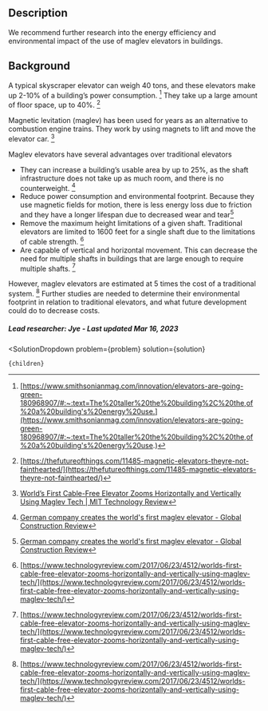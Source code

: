 

## Description

We recommend further research into the energy efficiency and environmental impact of the use of maglev elevators in buildings.

## Background


A typical skyscraper elevator can weigh 40 tons, and these elevators make up 2-10% of a building’s power consumption. [^"6"] They take up a large amount of floor space, up to 40%. [^"4"]


Magnetic levitation (maglev) has been used for years as an alternative to combustion engine trains. They work by using magnets to lift and move the elevator car. [^"1"] 


Maglev elevators have several advantages over traditional elevators
- They can increase a building’s usable area by up to 25%, as the shaft infrastructure does not take up as much room, and there is no counterweight.  [^"5"]
- Reduce power consumption and environmental footprint. Because they use magnetic fields for motion, there is less energy loss due to friction and they have a longer lifespan due to decreased wear and tear[^"5"]
- Remove the maximum height limitations of a given shaft. Traditional elevators are limited to 1600 feet for a single shaft due to the limitations of cable strength. [^"3"]
- Are capable of vertical and horizontal movement. This can decrease the need for multiple shafts in buildings that are large enough to require multiple shafts. [^"3"]


However, maglev elevators are estimated at 5 times the cost of a traditional system. [^"3"] Further studies are needed to determine their environmental footprint in relation to traditional elevators, and what future development could do to decrease costs. 


##### Lead researcher: Jye - Last updated Mar 16, 2023

[^"1"]:  [World’s First Cable-Free Elevator Zooms Horizontally and Vertically Using Maglev Tech | MIT Technology Review](https://www.technologyreview.com/2017/06/23/4512/worlds-first-cable-free-elevator-zooms-horizontally-and-vertically-using-maglev-tech/) 
[^"2"]:  [Maglev Goes High Rise? The Potential of Horizontal Maglev Technology for Vertical High-Rise Elevators 2. Journal paper ctbuh.org](https://global.ctbuh.org/resources/papers/download/1235-maglev-goes-high-rise-the-potential-of-horizontal-maglev-technology-for-vertical-high-rise-elevators.pdf) 
[^"3"]:  [https://www.technologyreview.com/2017/06/23/4512/worlds-first-cable-free-elevator-zooms-horizontally-and-vertically-using-maglev-tech/](https://www.technologyreview.com/2017/06/23/4512/worlds-first-cable-free-elevator-zooms-horizontally-and-vertically-using-maglev-tech/) 
[^"4"]:  [https://thefutureofthings.com/11485-magnetic-elevators-theyre-not-fainthearted/](https://thefutureofthings.com/11485-magnetic-elevators-theyre-not-fainthearted/) 
[^"5"]:  [German company creates the world's first maglev elevator - Global Construction Review](https://www.globalconstructionreview.com/germ8an-company-creates-worlds-first-m8agl8ev/) 
[^"6"]:  [https://www.smithsonianmag.com/innovation/elevators-are-going-green-180968907/#:~:text=The%20taller%20the%20building%2C%20the,of%20a%20building's%20energy%20use.](https://www.smithsonianmag.com/innovation/elevators-are-going-green-180968907/#:~:text=The%20taller%20the%20building%2C%20the,of%20a%20building's%20energy%20use.) 

  <SolutionDropdown 
    problem={problem} 
    solution={solution}
  >
    {children}
  </SolutionDropdown>